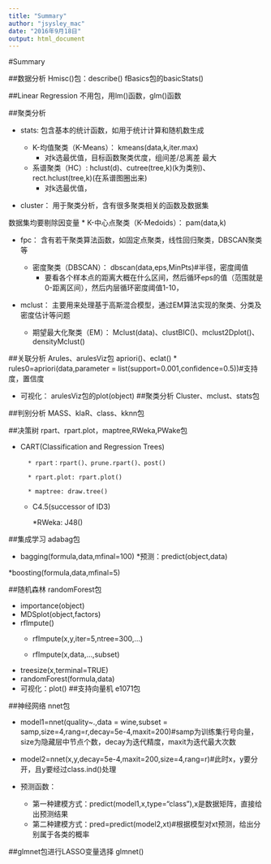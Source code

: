 ```yaml
---
title: "Summary"
author: "jsysley_mac"
date: "2016年9月18日"
output: html_document
---
```


#Summary

##数据分析
Hmisc()包：describe()
fBasics包的basicStats()

##Linear Regression
不用包，用lm()函数，glm()函数


##聚类分析

* stats: 包含基本的统计函数，如用于统计计算和随机数生成

    * K-均值聚类（K-Means）： kmeans(data,k,iter.max)
        * 对k选最优值，目标函数聚类优度，组间差/总离差 最大
    
    * 系谱聚类（HC）: hclust(d)、cutree(tree,k)(k为类别)、rect.hclust(tree,k)(在系谱图圈出来)
        * 对k选最优值，
    
* cluster： 用于聚类分析，含有很多聚类相关的函数及数据集

数据集均要剔除因变量
    * K-中心点聚类（K-Medoids）：  pam(data,k)
    
* fpc： 含有若干聚类算法函数，如固定点聚类，线性回归聚类，DBSCAN聚类等

    * 密度聚类（DBSCAN）： dbscan(data,eps,MinPts)#半径，密度阈值
        * 要看各个样本点的距离大概在什么区间，然后循环eps的值（范围就是0-距离区间），然后内层循环密度阈值1-10，
    
* mclust： 主要用来处理基于高斯混合模型，通过EM算法实现的聚类、分类及密度估计等问题

    * 期望最大化聚类（EM）： Mclust(data)、clustBIC()、mclust2Dplot()、densityMclust()
    

##关联分析
Arules、arulesViz包
apriori()、eclat()
* rules0=apriori(data,parameter = list(support=0.001,confidence=0.5))#支持度，置信度

* 可视化：
arulesViz包的plot(object)
##聚类分析
Cluster、mclust、stats包

##判别分析
MASS、klaR、class、kknn包

##决策树
rpart、rpart.plot，maptree,RWeka,PWake包

* CART(Classification and Regression Trees)
    
        * rpart：rpart()、prune.rpart()、post()
        
        * rpart.plot: rpart.plot()
        
        * maptree: draw.tree()
        
    * C4.5(successor of ID3)
        
        *RWeka: J48()

##集成学习
adabag包

* bagging(formula,data,mfinal=100)
    *预测：predict(object,data)

*boosting(formula,data,mfinal=5)

##随机森林
randomForest包

* importance(object)
* MDSplot(object,factors)
* rflmpute()
    * rfImpute(x,y,iter=5,ntree=300,...)
    
    * rfImpute(x,data,...,subset)
* treesize(x,terminal=TRUE)
* randomForest(formula,data)
* 可视化：plot()
##支持向量机
e1071包

##神经网络
nnet包

* model1=nnet(quality~.,data = wine,subset = samp,size=4,rang=r,decay=5e-4,maxit=200)#samp为训练集行号向量，size为隐藏层中节点个数，decay为迭代精度，maxit为迭代最大次数

* model2=nnet(x,y,decay=5e-4,maxit=200,size=4,rang=r)#此时x，y要分开，且y要经过class.ind()处理

* 预测函数：
    * 第一种建模方式：predict(model1,x,type="class"),x是数据矩阵，直接给出预测结果
    * 第二种建模方式：pred=predict(model2,xt)#根据模型对xt预测，给出分别属于各类的概率
    
    
##glmnet包进行LASSO变量选择
glmnet()
